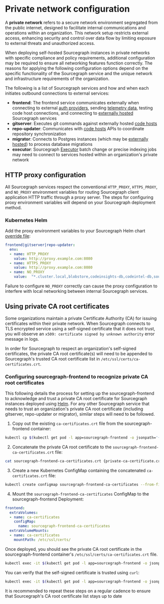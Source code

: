 # Private network configuration
A **private network** refers to a secure network environment segregated from the public internet, designed to facilitate internal communications and operations within an organization. This network setup restricts external access, enhancing security and control over data flow by limiting exposure to external threats and unauthorized access.

When deploying self-hosted Sourcegraph instances in private networks with specific compliance and policy requirements, additional configuration may be required to ensure all networking features function correctly. The reasons for applying the following configuration options depend on the specific functionality of the Sourcegraph service and the unique network and infrastructure requirements of the organization. 

The following is a list of Sourcegraph services and how and when each initiates outbound connections to external services:
- **frontend**: The frontend service communicates externally when connecting to external [auth providers](../auth), sending [telemetry data](../pings), testing code host connections, and connecting to [externally hosted](../external_services) Sourcegraph services
- **gitserver**: Executes git commands against externally hosted [code hosts](../external_service)
- **repo-updater**: Communicates with [code hosts](../external_service) APIs to coordinate repository synchronization
- **migrator**: Connects to Postgres instances (which may be [externally hosted](../external_services/postgres)) to process database migrations
- **executor**: Sourcegraph [Executor](../executors) batch change or precise indexing jobs may need to connect to services hosted within an organization's private network

## HTTP proxy configuration
All Sourcegraph services respect the conventional `HTTP_PROXY`, `HTTPS_PROXY`, and `NO_PROXY` environment variables for routing Sourcegraph client application HTTP traffic through a proxy server. The steps for configuring proxy environment variables will depend on your Sourcegraph deployment method.

### Kubernetes Helm
Add the proxy environment variables to your Sourcegraph Helm chart [override file](https://github.com/sourcegraph/deploy-sourcegraph-helm/blob/main/charts/sourcegraph/values.yaml):

```yaml
frontend|gitserver|repo-updater:
  env:
  - name: HTTP_PROXY 
    value: http://proxy.example.com:8080
  - name: HTTPS_PROXY
    value: http://proxy.example.com:8080
  - name: NO_PROXY
    value:  "*.cluster.local,blobstore,codeinsights-db,codeintel-db,sourcegraph-frontend-internal,sourcegraph-frontend,github-proxy,gitserver,grafana,indexed-search-indexer,indexed-search,jaeger-query,pgsql,precise-code-intel-worker,prometheus,redis-cache,redis-store,repo-updater,searcher,symbols,syntect-server,worker-executors,worker" 
```

<Callout type="warning">Failure to configure `NO_PROXY` correctly can cause the proxy configuration to interfere with local networking between internal Sourcegraph services.</Callout>

## Using private CA root certificates
Some organizations maintain a private Certificate Authority (CA) for issuing certificates within their private network. When Sourcegraph connects to TLS encrypted service using a self-signed certificate that it does not trust, you will observe an `x509: certificate signed by unknown authority` error message in logs.

In order for Sourcegraph to respect an organization's self-signed certificates, the private CA root certificate(s) will need to be appended to Sourcegraph's trusted CA root certificate list in `/etc/ssl/certs/ca-certificates.crt`. 

### Configuring sourcegraph-frontend to recognize private CA root certificates
This following details the process for setting up the sourcegraph-frontend to acknowledge and trust a private CA root certificate for Sourcegraph instances deployed using [Helm](../deploy/kubernetes/helm). For any other Sourcegraph service that needs to trust an organization's private CA root certificate (including gitserver, repo-updater or migrator), similar steps will need to be followed.

1. Copy out the existing `ca-certificates.crt` file from the sourcegraph-frontend container:
```sh
kubectl cp $(kubectl get pod -l app=sourcegraph-frontend -o jsonpath='{.items[0].metadata.name}'):/etc/ssl/certs/ca-certificates.crt sourcegraph-frontend-ca-certificates.crt
```
2. Concatenate the private CA root certificate to the `sourcegraph-frontend-ca-certificates.crt` file:
```sh
cat sourcegraph-frontend-ca-certificates.crt {private-ca-certificate.crt file} > ca-certificates.crt
```
3. Create a new Kubernetes ConfigMap containing the concatenated `ca-certificates.crt` file:
```sh
kubectl create configmap sourcegraph-frontend-ca-certificates --from-file=ca-certificates.crt
```
4. Mount the `sourcegraph-frontend-ca-certificates` ConfigMap to the sourcegraph-frontend Deployment:
```yaml
frontend:
  extraVolumes:
  - name: ca-certificates
    configMap:
      name: sourcegraph-frontend-ca-certificates
  extraVolumeMounts:
  - name: ca-certificates
    mountPath: /etc/ssl/certs/
```

Once deployed, you should see the private CA root certificate in the sourcegraph-frontend container's `/etc/ssl/certs/ca-certificates.crt` file.
```sh
kubectl exec -it $(kubectl get pod -l app=sourcegraph-frontend -o jsonpath='{.items[0].metadata.name}') -- tail /etc/ssl/certs/ca-certificates.crt
```

You can verify that the self-signed certificate is trusted using `curl`:
```sh
kubectl exec -it $(kubectl get pod -l app=sourcegraph-frontend -o jsonpath='{.items[0].metadata.name}') -- curl -v {https://internal.service.example.com} > /dev/null
```

<Callout type="note">It is recommended to repeat these steps on a regular cadence to ensure that Sourcegraph's CA root certificate list stays up to date</Callout>
